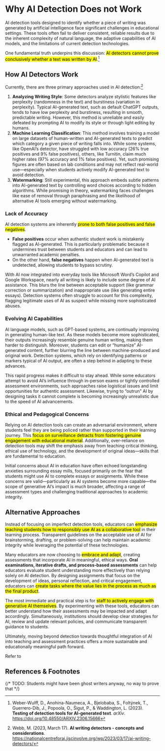 # Why AI Detection Does not Work

AI detection tools designed to identify whether a piece of writing was generated by artificial intelligence face significant challenges in educational settings. These tools often fail to deliver consistent, reliable results due to the inherent complexity of natural language, the adaptive capabilities of AI models, and the limitations of current detection technologies. 

One fundamental truth underpins this discussion: <mark>AI detectors cannot prove conclusively whether a text was written by AI</mark>.[^Weber-Wulff2023Testing]

## How AI Detectors Work

Currently, there are three primary approaches used in AI detection:[^Webb2023AIWritingDetectors]

1. **Analyzing Writing Style**: Some detectors analyze stylistic features like perplexity (randomness in the text) and burstiness (variation in perplexity). Typical AI-generated text, such as default ChatGPT outputs, tends to have low perplexity and burstiness, resulting in smooth, predictable writing. However, this method is unreliable and easily defeated by prompting AI to modify its style or through light editing by humans.
2.	**Machine Learning Classification**: This method involves training a model on large datasets of human-written and AI-generated texts to predict which category a given piece of writing falls into. While some systems, like OpenAI’s detector, have struggled with low accuracy (26% true positives and 9% false positives), others, like Turnitin, claim much higher rates (97% accuracy and 1% false positives). Yet, such promising figures are often based on lab conditions and may not reflect real-world use—especially when students actively modify AI-generated text to avoid detection.
3.	**Watermarking**: Still experimental, this approach embeds subtle patterns into AI-generated text by controlling word choices according to hidden algorithms. While promising in theory, watermarking faces challenges like ease of removal through paraphrasing and the likelihood of alternative AI tools emerging without watermarking.

### Lack of Accuracy

AI detection systems are inherently <mark>prone to both false positives and false negatives</mark>.

- **False positives** occur when authentic student work is mistakenly flagged as AI-generated. This is particularly problematic because it undermines trust between students and educators and can lead to unwarranted academic penalties. 
- On the other hand, **false negatives** happen when AI-generated text is undetected, allowing students to bypass scrutiny. 

With AI now integrated into everyday tools like Microsoft Word’s Copilot and Google Workspace, nearly all writing is likely to include some degree of AI assistance. This blurs the line between acceptable support (like grammar correction or summarization) and inappropriate use (like generating entire essays). Detection systems often struggle to account for this complexity, flagging legitimate uses of AI as suspect while missing more sophisticated abuses.

### Evolving AI Capabilities

AI language models, such as GPT-based systems, are continually improving in generating human-like text. As these models become more sophisticated, their outputs increasingly resemble genuine human writing, making them harder to distinguish. Moreover, students can edit or “humanize” AI-generated content, further blurring the line between machine-produced and original work. Detection systems, which rely on identifying patterns or markers typical of AI output, are often a step behind in adapting to these advances.

This rapid progress makes it difficult to stay ahead. While some educators attempt to avoid AI’s influence through in-person exams or tightly controlled assessment environments, such approaches raise logistical issues and limit opportunities for authentic assessment. Likewise, <span mark-color="red">trying to “outrun” AI by designing tasks it cannot complete is becoming increasingly unrealistic</span> due to the speed of AI advancements.

### Ethical and Pedagogical Concerns

Relying on AI detection tools can create an adversarial environment, where students feel they are being policed rather than supported in their learning journey. This <mark>focus on surveillance detracts from fostering genuine engagement with educational material</mark>. Additionally, over-reliance on detection tools may shift the emphasis away from teaching critical thinking, ethical use of technology, and the development of original ideas—skills that are fundamental to education.

Initial concerns about AI in education have often echoed longstanding anxieties surrounding essay mills, focused primarily on the fear that students might use AI to complete essays or assignments. While these concerns are valid—particularly as AI systems become more capable—the scope of generative AI’s impact is much broader, affecting a range of assessment types and challenging traditional approaches to academic integrity.

## Alternative Approaches

Instead of focusing on imperfect detection tools, educators can <mark>emphasize teaching students how to responsibly use AI as a collaborative tool</mark> in their learning process. Transparent guidelines on the acceptable use of AI for brainstorming, drafting, or problem-solving can help maintain academic integrity while leveraging the potential of these technologies.

Many educators are now choosing to <mark>embrace and adapt</mark>, creating assessments that incorporate AI in meaningful, ethical ways. **Oral examinations, iterative drafts, and process-based assessments** can help educators evaluate student understanding more effectively than relying solely on AI detection. By designing assignments that focus on the development of ideas, personal reflection, and critical engagement, educators can <mark>create tasks where the value lies in the process as much as the final product</mark>.

The most immediate and practical step is for <mark>staff to actively engage with generative AI themselves</mark>. By experimenting with these tools, educators can better understand how their assessments may be impacted and adapt accordingly. Simultaneously, institutions should develop clear strategies for AI, review and update relevant policies, and communicate transparent guidance to students.

Ultimately, moving beyond detection towards thoughtful integration of AI into teaching and assessment practices offers a more sustainable and educationally meaningful path forward.

Refer to [](/teaching/)

## References & Footnotes

[^Webb2023AIWritingDetectors]: Webb, M. (2023, March 17). **AI writing detectors - concepts and considerations**. https://nationalcentreforai.jiscinvolve.org/wp/2023/03/17/ai-writing-detectors/
[^Weber-Wulff2023Testing]: Weber-Wulff, D., Anohina-Naumeca, A., Bjelobaba, S., Foltýnek, T., Guerrero-Dib, J., Popoola, O., Šigut, P., & Waddington, L. (2023). **Testing of detection tools for AI-generated text**. *arXiv*. https://doi.org/10.48550/ARXIV.2306.15666

{/* TODO: Students might have been ghost writers anyway, no way to prove that */}